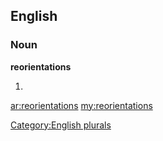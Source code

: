 ==English==

===Noun===
'''reorientations'''

# {{plural of|[[reorientation]]}}

[[Category:English plurals]]

[[ar:reorientations]]
[[my:reorientations]]